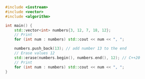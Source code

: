 ```cpp
#include <iostream>
#include <vector>
#include <algorithm>

int main() {
	std::vector<int> numbers{3, 12, 7, 18, 12};
	// Print
	for (int num : numbers) std::cout << num << ", ";

	numbers.push_back(13); // add number 13 to the end
	// Erase values 12
	std::erase(numbers.begin(), numbers.end(), 12); // C++20
	// Print
	for (int num : numbers) std::cout << num << ", ";
}
```